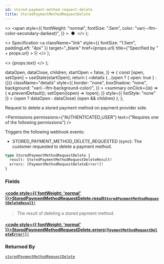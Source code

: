 ```yaml
---
id: stored-payment-method-request-delete
title: StoredPaymentMethodRequestDelete
---
```


  <>
    <span
      style={{
        fontWeight: "normal",
        fontSize: ".5em",
        color: "var(--ifm-color-secondary-darkest)",
      }}
    >
      &nbsp;●&nbsp;
    </span>
  </>
);

  <>
    Specification
    <a
      className="link"
      style={{ fontSize: "1.5em", paddingLeft: "4px" }}
      target="\_blank"
      href={props.url}
      title={"Specified by " + props.url}
    >
      ⎘
    </a>
  </>
);

  <>
    <span className={props.class}>{props.text}</span>
  </>
);


  dataOpen,
  dataClose,
  children,
  startOpen = false,
}) => {
  const [open, setOpen] = useState(startOpen);
  return (
    <details
      {...(open ? { open: true } : {})}
      className="details"
      style={{
        border: "none",
        boxShadow: "none",
        background: "var(--ifm-background-color)",
      }}
    >
      <summary
        onClick={(e) => {
          e.preventDefault();
          setOpen((open) => !open);
        }}
        style={{ listStyle: "none" }}
      >
        {open ? dataOpen : dataClose}
      </summary>
      {open && children}
    </details>
  );
};

Request to delete a stored payment method on payment provider side.

<Badge text="Added in Saleor 3.16" class="secondary margin-bottom--sm" />

<FeaturePreview />

<Permissions
  permissions={"AUTHENTICATED_USER"}
  text={"Requires one of the following permissions"}
/>

Triggers the following webhook events:

- STORED_PAYMENT_METHOD_DELETE_REQUESTED (sync): The customer requested to delete a payment method.

```graphql
type StoredPaymentMethodRequestDelete {
  result: StoredPaymentMethodRequestDeleteResult!
  errors: [PaymentMethodRequestDeleteError!]!
}
```

### Fields

#### [<code style={{ fontWeight: 'normal' }}>StoredPaymentMethodRequestDelete.<b>result</b></code>](#)<Bullet />[`StoredPaymentMethodRequestDeleteResult!`](../../../api-storefront/payments/enums/stored-payment-method-request-delete-result) <Badge class="badge badge--secondary" text="non-null"/> <Badge class="badge badge--secondary" text="enum"/> <Badge class="badge badge--secondary" text="payments"/>

> The result of deleting a stored payment method.

#### [<code style={{ fontWeight: 'normal' }}>StoredPaymentMethodRequestDelete.<b>errors</b></code>](#)<Bullet />[`[PaymentMethodRequestDeleteError!]!`](../../../api-storefront/payments/objects/payment-method-request-delete-error) <Badge class="badge badge--secondary" text="non-null"/> <Badge class="badge badge--secondary" text="object"/> <Badge class="badge badge--secondary" text="payments"/>

>

### Returned By

[`storedPaymentMethodRequestDelete`](../../../api-storefront/payments/mutations/stored-payment-method-request-delete) <Badge class="badge badge--secondary" text="mutation"/>


